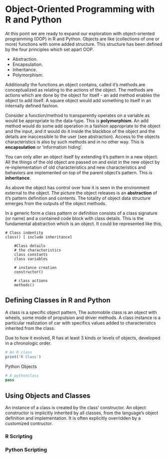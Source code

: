 # Object-Oriented Programming with R and Python

At this point we are ready to expand our exploration with object-oriented programming (OOP) in R and Python. Objects are like (collections of one or more) functions with some added structure. This structure has been defined by the four principles which set apart OOP.

* Abstraction.
* Encapsulation.
* Inheritance.
* Polymorphism.

Additionally the functions an object contains, called it's methods are conceptualized as relating to the actions of the object. The methods are actions which are done by the object for itself - an add method enables the object to add itself. A square object would add something to itself in an internally defined fashion.

Consider a function/method to transparently operates on a variable as would be appropriate to the data-type. This is **polymorphism**. An add method would do some add operation in a fashion appropriate to the object and the input, and it would do it inside the blackbox of the object and the details are inaccessible to the user (see abstraction). Access to the objects characteristics is also by such methods and in no other way. This is **encapsulation** or 'information hiding'.

You can only alter an object itself by extending it's pattern in a new object. All the things of the old object are passed on and exist in the new object by re-inplementation of old characteristics and new characteristics and behaviors are implemented on top of the parent object's pattern. This is **inheritance**.

As above the object has control over how it is seen in the environment external to the object. The picture the object releases is an **abstraction** of it's pattern definition and contents. The totality of object data structure emerges from the outputs of the object methods.

In a generic form a class pattern or definition consists of a class signature (or name) and a contained code block with class details. This is the fundamental abstraction which is an object. It could be represented like this,

```{}
# Class indentity
class() [ include inheritance]

    #Class details
    # the characteristics
    class constants 
    class variables
  
    # instance creation
    constructor()
    
    # class actions
    methods()
```


## Defining Classes in R and Python

A class is a specific object pattern, The automobile class is an object with wheels, some mode of propulsion and driver methods. A class instance is a particular realization of car with specifics values added to characteristics inherited from the class. 

Due to how it evolved, R has at least 3 kinds or levels of objects, developed in a chronologic order.

```r
# An R class
print('R Class')
```

Python Objects

```python
# A pythonclass
pass
```


## Using Objects and Classes

An instance of a class is created by the class' constructor. An object constructor is implicitly inherited by all classes, from the language's object definition and implementation. It is often explicitly overridden by a customized contructor.

### R Scripting


### Python Scripting


